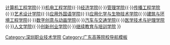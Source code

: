 {{Navbox
| name  = 深圳职业技术学院/学院
| title = [[深圳职业技术学院]]下属学院
|titlestyle = background:LightCoral
|image     = <!--不是使用在条目中的非自由版权图像，根据[[Wikipedia:合理使用]]，不能在非条目名字空间展示：
0433 130398924334 101421094334 2514635 6721335 n.png
-->
|imageleft = <!--不是使用在条目中的非自由版权图像，根据[[Wikipedia:合理使用]]，不能在非条目名字空间展示：
0433 130398924334 101421094334 2514635 6721335 n.png
-->
| list1 =
[[深圳职业技术学院电子与信息工程学院|电子与信息工程学院]]{{·}}[[深圳职业技术学院计算机工程学院|计算机工程学院]]{{·}}[[深圳职业技术学院机电工程学院|机电工程学院]]{{·}}[[深圳职业技术学院经济学院|经济学院]]{{·}}[[深圳职业技术学院管理学院|管理学院]]{{·}}[[深圳职业技术学院传播工程学院|传播工程学院]]{{·}}[[深圳职业技术学院艺术设计学院|艺术设计学院]]{{·}}[[深圳职业技术学院应用外国语学院|应用外国语学院]]{{·}}[[深圳职业技术学院应用化学与生物技术学院|应用化学与生物技术学院]]{{·}}[[深圳职业技术学院建筑与环境工程学院|建筑与环境工程学院]]{{·}}[[深圳职业技术学院数字创意与动画学院|数字创意与动画学院]]{{·}}[[深圳职业技术学院汽车与交通学院|汽车与交通学院]]{{·}}[[深圳职业技术学院医学技术与护理学院|医学技术与护理学院]]{{·}}[[深圳职业技术学院人文学院|人文学院]]{{·}}[[深圳职业技术学院创新创业学院|创新创业学院]]{{·}}[[深圳职业技术学院继续教育与培训学院|继续教育与培训学院]]
}}<noinclude>
[[Category:深圳职业技术学院]]
[[Category:广东高等院校导航模板‎]]
</noinclude>